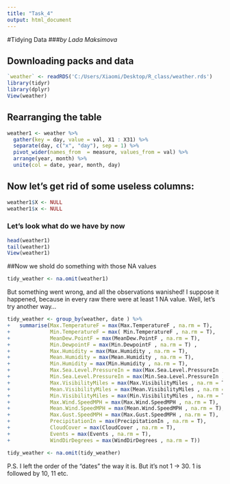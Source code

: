 ---
title: "Task_4"
output: html_document
---
#Tidying Data
###*by Lada Maksimova*

## Downloading packs and data

```{r}
`weather` <- readRDS('C:/Users/Xiaomi/Desktop/R_class/weather.rds')
library(tidyr)
library(dplyr)
View(weather)
```

## Rearranging the table

```{r}
weather1 <- weather %>%
  gather(key = day, value = val, X1 : X31) %>%
  separate(day, c("x", "day"), sep = 1) %>%
  pivot_wider(names_from  = measure, values_from = val) %>%
  arrange(year, month) %>%
  unite(col = date, year, month, day)
```

## Now let's get rid of some useless columns:

```{r}
weather1$X <- NULL
weather1$x <- NULL
```

### Let's look what do we have by now

```{r}
head(weather1)
tail(weather1)
View(weather1)
```

##Now we shold do something with those NA values

```{r}
tidy_weather <- na.omit(weather1)
```
But something went wrong, and all the observations wanished! I suppose it happened, because in every raw there were at least 1 NA value. Well, let's try another way...
```{r}
tidy_weather <- group_by(weather, date ) %>%
+   summarise(Max.TemperatureF = max(Max.TemperatureF , na.rm = T),
+             Min.TemperatureF = max( Min.TemperatureF , na.rm = T),
+             MeanDew.PointF = max(MeanDew.PointF , na.rm = T),
+             Min.DewpointF = max(Min.DewpointF , na.rm = T) , 
+             Max.Humidity = max(Max.Humidity , na.rm = T),
+             Mean.Humidity = max(Mean.Humidity , na.rm = T),
+             Min.Humidity = max(Min.Humidity , na.rm = T),
+             Max.Sea.Level.PressureIn = max(Max.Sea.Level.PressureIn , na.rm = T), 
+             Min.Sea.Level.PressureIn = max(Min.Sea.Level.PressureIn , na.rm = T),
+             Max.VisibilityMiles = max(Max.VisibilityMiles , na.rm = T),
+             Mean.VisibilityMiles = max(Mean.VisibilityMiles , na.rm = T),
+             Min.VisibilityMiles = max(Min.VisibilityMiles , na.rm = T),
+             Max.Wind.SpeedMPH = max(Max.Wind.SpeedMPH , na.rm = T),
+             Mean.Wind.SpeedMPH = max(Mean.Wind.SpeedMPH , na.rm = T),
+             Max.Gust.SpeedMPH = max(Max.Gust.SpeedMPH , na.rm = T),
+             PrecipitationIn = max(PrecipitationIn , na.rm = T),
+             CloudCover = max(CloudCover , na.rm = T),
+             Events = max(Events , na.rm = T),
+             WindDirDegrees = max(WindDirDegrees , na.rm = T))

tidy_weather <- na.omit(tidy_weather)
```
P.S. I left the order of the "dates" the way it is. But it's not 1 -> 30. 1 is followed by 10, 11 etc.
